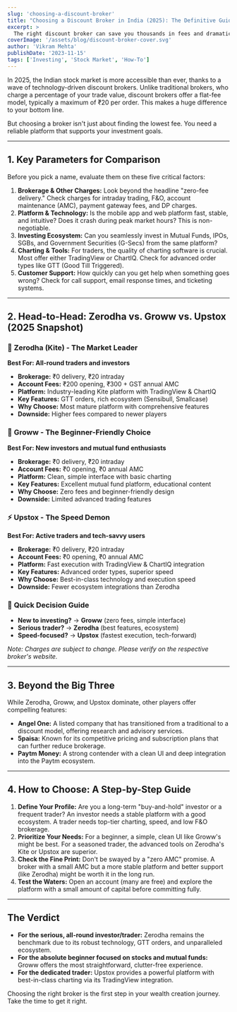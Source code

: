 ```yaml
---
slug: 'choosing-a-discount-broker'
title: "Choosing a Discount Broker in India (2025): The Definitive Guide"
excerpt: >
  The right discount broker can save you thousands in fees and dramatically improve your trading experience. But with a dozen players vying for your attention, how do you choose? This guide goes beyond just brokerage fees, comparing the top brokers on critical parameters like platform stability, charting tools (TradingView vs. ChartIQ), ease of IPO/G-Sec investing, and customer support. We pit industry leaders like Zerodha, Groww, and Upstox against each other to help you find the perfect fit for your investing style, whether you're a long-term investor or an active trader.
coverImage: '/assets/blog/discount-broker-cover.svg'
author: 'Vikram Mehta'
publishDate: '2023-11-15'
tags: ['Investing', 'Stock Market', 'How-To']
---
```


In 2025, the Indian stock market is more accessible than ever, thanks to a wave of technology-driven discount brokers. Unlike traditional brokers, who charge a percentage of your trade value, discount brokers offer a flat-fee model, typically a maximum of ₹20 per order. This makes a huge difference to your bottom line.

But choosing a broker isn't just about finding the lowest fee. You need a reliable platform that supports your investment goals.

---
## 1. Key Parameters for Comparison

Before you pick a name, evaluate them on these five critical factors:

1.  **Brokerage & Other Charges:** Look beyond the headline "zero-fee delivery." Check charges for intraday trading, F&O, account maintenance (AMC), payment gateway fees, and DP charges.
2.  **Platform & Technology:** Is the mobile app and web platform fast, stable, and intuitive? Does it crash during peak market hours? This is non-negotiable.
3.  **Investing Ecosystem:** Can you seamlessly invest in Mutual Funds, IPOs, SGBs, and Government Securities (G-Secs) from the same platform?
4.  **Charting & Tools:** For traders, the quality of charting software is crucial. Most offer either TradingView or ChartIQ. Check for advanced order types like GTT (Good Till Triggered).
5.  **Customer Support:** How quickly can you get help when something goes wrong? Check for call support, email response times, and ticketing systems.

---

## 2. Head-to-Head: Zerodha vs. Groww vs. Upstox (2025 Snapshot)

### 👑 **Zerodha (Kite)** - The Market Leader
**Best For: All-round traders and investors**

- **Brokerage:** ₹0 delivery, ₹20 intraday
- **Account Fees:** ₹200 opening, ₹300 + GST annual AMC
- **Platform:** Industry-leading Kite platform with TradingView & ChartIQ
- **Key Features:** GTT orders, rich ecosystem (Sensibull, Smallcase)
- **Why Choose:** Most mature platform with comprehensive features
- **Downside:** Higher fees compared to newer players

### 🌱 **Groww** - The Beginner-Friendly Choice
**Best For: New investors and mutual fund enthusiasts**

- **Brokerage:** ₹0 delivery, ₹20 intraday
- **Account Fees:** ₹0 opening, ₹0 annual AMC
- **Platform:** Clean, simple interface with basic charting
- **Key Features:** Excellent mutual fund platform, educational content
- **Why Choose:** Zero fees and beginner-friendly design
- **Downside:** Limited advanced trading features

### ⚡ **Upstox** - The Speed Demon
**Best For: Active traders and tech-savvy users**

- **Brokerage:** ₹0 delivery, ₹20 intraday
- **Account Fees:** ₹0 opening, ₹0 annual AMC
- **Platform:** Fast execution with TradingView & ChartIQ integration
- **Key Features:** Advanced order types, superior speed
- **Why Choose:** Best-in-class technology and execution speed
- **Downside:** Fewer ecosystem integrations than Zerodha

### 🎯 **Quick Decision Guide**
- **New to investing?** → **Groww** (zero fees, simple interface)
- **Serious trader?** → **Zerodha** (best features, ecosystem)
- **Speed-focused?** → **Upstox** (fastest execution, tech-forward)

*Note: Charges are subject to change. Please verify on the respective broker's website.*

---

## 3. Beyond the Big Three

While Zerodha, Groww, and Upstox dominate, other players offer compelling features:
- **Angel One:** A listed company that has transitioned from a traditional to a discount model, offering research and advisory services.
- **5paisa:** Known for its competitive pricing and subscription plans that can further reduce brokerage.
- **Paytm Money:** A strong contender with a clean UI and deep integration into the Paytm ecosystem.

---

## 4. How to Choose: A Step-by-Step Guide

1.  **Define Your Profile:** Are you a long-term "buy-and-hold" investor or a frequent trader? An investor needs a stable platform with a good ecosystem. A trader needs top-tier charting, speed, and low F&O brokerage.
2.  **Prioritize Your Needs:** For a beginner, a simple, clean UI like Groww's might be best. For a seasoned trader, the advanced tools on Zerodha's Kite or Upstox are superior.
3.  **Check the Fine Print:** Don't be swayed by a "zero AMC" promise. A broker with a small AMC but a more stable platform and better support (like Zerodha) might be worth it in the long run.
4.  **Test the Waters:** Open an account (many are free) and explore the platform with a small amount of capital before committing fully.

---

## The Verdict

- **For the serious, all-round investor/trader:** Zerodha remains the benchmark due to its robust technology, GTT orders, and unparalleled ecosystem.
- **For the absolute beginner focused on stocks and mutual funds:** Groww offers the most straightforward, clutter-free experience.
- **For the dedicated trader:** Upstox provides a powerful platform with best-in-class charting via its TradingView integration.

Choosing the right broker is the first step in your wealth creation journey. Take the time to get it right. 
